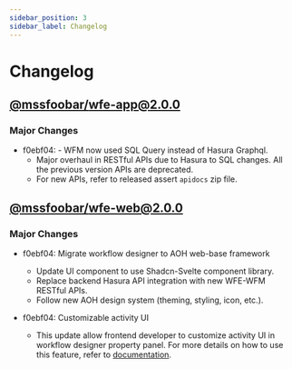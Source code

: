 ```yaml
---
sidebar_position: 3
sidebar_label: Changelog
---
```


# Changelog

## [@mssfoobar/wfe-app@2.0.0](https://github.com/mssfoobar/wfe/releases/tag/app%2Fv2.0.0)

### Major Changes

-   f0ebf04: - WFM now used SQL Query instead of Hasura Graphql.
    -   Major overhaul in RESTful APIs due to Hasura to SQL changes. All the previous version APIs are deprecated.
    -   For new APIs, refer to released assert `apidocs` zip file.

## [@mssfoobar/wfe-web@2.0.0](https://github.com/mssfoobar/wfe/releases/tag/web%2Fv2.0.0)

### Major Changes

-   f0ebf04: Migrate workflow designer to AOH web-base framework

    -   Update UI component to use Shadcn-Svelte component library.
    -   Replace backend Hasura API integration with new WFE-WFM RESTful APIs.
    -   Follow new AOH design system (theming, styling, icon, etc.).

-   f0ebf04: Customizable activity UI

    -   This update allow frontend developer to customize activity UI in workflow designer property panel. For more details
        on how to use this feature, refer to
        [documentation](../development/activity-developer-guide/custom-activity-ui.mdx).
